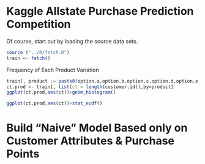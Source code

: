 Kaggle Allstate Purchase Prediction Competition
========================================================

Of course, start out by loading the source data sets.

```r

source ("../R/fetch.R")
train <- fetch()

```


Frequency of Each Product Variation

``` r

train[, product := paste0(option.a,option.b,option.c,option.d,option.e,option.f,option.g)]
ct.prod <- train[, list(ct = length(customer.id)),by=product]
ggplot(ct.prod,aes(ct))+geom_histogram()

ggplot(ct.prod,aes(ct))+stat_ecdf()


```

Build "Naive" Model Based only on Customer Attributes & Purchase Points
========================================================================

```r




```